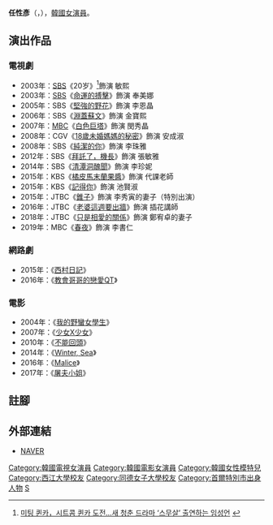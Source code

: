 {{藝人
|姓名 = 任性彥
|類型 = 女演員
|圖片 = 제19회 부천국제판타스틱영화제 개막식 레드카펫 part.2 19.jpg
|圖片尺寸 = 
|圖片簡介 = 
|本名 = 
|外文名 = 임성언
|外文 = ko
|羅馬拼音 = Lim Seong Eon
|英文名 =
|暱稱 =
|其他藝名 = 
|國籍 = {{KOR}}
|出生日期 = {{birth_date_and_age|1983|9|15}}
|出生地點 = {{KOR}}[[首爾特別市|首爾特別市]]
|宗教信仰 = 
|語言 = [[韓語|韓語]]
|職業 = [[演員|演員]]
|教育程度 = [[同德女子大學|同德女子大學]]廣播娛樂系學士<br>[[西江大學|西江大學]]視覺藝術主流視頻研究生
|出道作品 = 
|出道日期 = 2003年
|代表作品 = 
|活躍年代 =
|唱片公司 = 
|經紀公司 = Urban Works Entertainment
|相關團體 = 
|網站 = 
}}

'''任性彥'''（{{lang-ko|'''임성언'''}}，{{bd|1983年|9月15日}}），[[韓國|韓國]][[女演員|女演員]]。

== 演出作品 ==
=== 電視劇 ===
*2003年：[[SBS_(韓國)|SBS]]《20岁》<ref>[http://entertain.naver.com/read?oid=005&aid=0000139485 미팅 퀸카，시트콤 퀸카 도전…새 청춘 드라마 ‘스무살’ 출연하는 임성언] {{Wayback|url=http://entertain.naver.com/read?oid=005&aid=0000139485 |date=20170906224327 }}{{ko}}</ref>飾演 敏熙
*2003年：[[SBS_(韓國)|SBS]]《[[命運的搏擊|命運的搏擊]]》飾演 奉美娜
*2005年：SBS《[[堅強的野花|堅強的野花]]》飾演 李恩晶
*2006年：SBS《[[淵蓋蘇文_(電視劇)|淵蓋蘇文]]》飾演 金寶熙
*2007年：[[文化廣播_(韓國)|MBC]]《[[白色巨塔_(2007年韓劇)|白色巨塔]]》飾演 閔秀晶
*2008年：CGV《[[18歲未婚媽媽的秘密|18歲未婚媽媽的秘密]]》飾演 安成淑
*2008年：SBS《[[純潔的你|純潔的你]]》飾演 李珠雅
*2012年：SBS《[[拜託了，機長|拜託了，機長]]》飾演 張敏雅
*2014年：SBS《[[清潭洞醜聞|清潭洞醜聞]]》飾演 李珍妮
*2015年：KBS《[[橘皮馬末蘭果醬_(電視劇)|橘皮馬末蘭果醬]]》飾演 代課老師
*2015年：KBS《[[記得你|記得你]]》飾演 池賢淑
*2015年：JTBC《[[錐子_(電視劇)|錐子]]》飾演 李秀寅的妻子（特別出演）
*2016年：JTBC《[[老婆這週要出牆_(韓國電視劇)|老婆這週要出牆]]》飾演 插花講師
*2018年：JTBC《[[只是相愛的關係|只是相愛的關係]]》飾演 鄭宥卓的妻子
*2019年：MBC《[[春夜|春夜]]》飾演 李書仁

=== 網路劇 ===
*2015年：《[[西村日記|西村日記]]》
*2016年：《[[教會哥哥的戀愛QT|教會哥哥的戀愛QT]]》
=== 電影 ===
*2004年：《[[我的野蠻女學生|我的野蠻女學生]]》
*2007年：《[[少女X少女|少女X少女]]》
*2010年：《[[不能回頭|不能回頭]]》
*2014年：《[[Winter,_Sea|Winter, Sea]]》
*2016年：《[[Malice|Malice]]》
*2017年：《[[屠夫小姐|屠夫小姐]]》

== 註腳 ==
{{reflist}}
== 外部連結 ==
*[http://search.naver.com/search.naver?sm=tab_hty.top&where=nexearch&ie=utf8&query=%EC%9E%84%EC%84%B1%EC%96%B8 NAVER]{{ko}}

{{DEFAULTSORT: Lim Seong Eon}}
[[Category:韓國電視女演員|Category:韓國電視女演員]]
[[Category:韓國電影女演員|Category:韓國電影女演員]]
[[Category:韓國女性模特兒|Category:韓國女性模特兒]]
[[Category:西江大學校友|Category:西江大學校友]]
[[Category:同德女子大學校友|Category:同德女子大學校友]]
[[Category:首爾特別市出身人物|Category:首爾特別市出身人物]]
[[Category:任姓|S]]